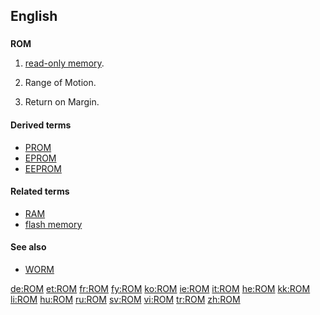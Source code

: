 {{also|rom|Rom|room}}
==English==

==={{acronym}}===
'''ROM'''

# {{electronics|computing}} [[read-only memory]].
# {{medical}} Range of Motion.
# {{finance}} Return on Margin.

====Derived terms====
* [[PROM]]
* [[EPROM]]
* [[EEPROM]]

====Related terms====
* [[RAM]]
* [[flash memory]]

====See also====
* [[WORM]]

[[de:ROM]]
[[et:ROM]]
[[fr:ROM]]
[[fy:ROM]]
[[ko:ROM]]
[[ie:ROM]]
[[it:ROM]]
[[he:ROM]]
[[kk:ROM]]
[[li:ROM]]
[[hu:ROM]]
[[ru:ROM]]
[[sv:ROM]]
[[vi:ROM]]
[[tr:ROM]]
[[zh:ROM]]